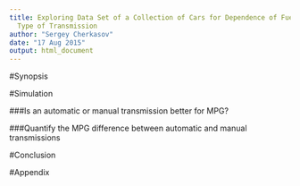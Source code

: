 ```yaml
---
title: Exploring Data Set of a Collection of Cars for Dependence of Fuel Economy on
  Type of Transmission
author: "Sergey Cherkasov"
date: "17 Aug 2015"
output: html_document
---
```


#Synopsis



#Simulation 


###Is an automatic or manual transmission better for MPG? 



###Quantify the MPG difference between automatic and manual transmissions 



#Conclusion 


#Appendix

